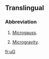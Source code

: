 {{also|µg}}
==Translingual==

===Abbreviation===
{{rfc-header|Abbreviation}}
{{head|mul|abbreviation}}

# {{lb|mul|physics}} [[microgauss|Microgauss]].
# {{lb|mul|physics}} [[microgravity|Microgravity]].

[[fr:µG]]
